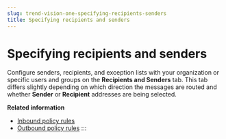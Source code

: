 ```yaml
---
slug: trend-vision-one-specifying-recipients-senders
title: Specifying recipients and senders
---
```

# Specifying recipients and senders

Configure senders, recipients, and exception lists with your organization or specific users and groups on the **Recipients and Senders** tab. This tab differs slightly depending on which direction the messages are routed and whether **Sender** or **Recipient** addresses are being selected.

**Related information**

- [Inbound policy rules](inbound-policy-rules.mdx)
- [Outbound policy rules](outbound-policy-rules.mdx)
:::
